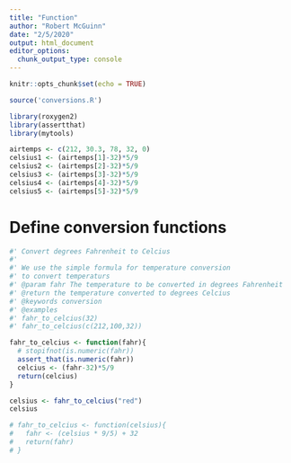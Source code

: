 ```yaml
---
title: "Function"
author: "Robert McGuinn"
date: "2/5/2020"
output: html_document
editor_options: 
  chunk_output_type: console
---
```


```r
knitr::opts_chunk$set(echo = TRUE)
```

```r

source('conversions.R')

```


```r
library(roxygen2)
library(assertthat)
library(mytools)
```


```r

airtemps <- c(212, 30.3, 78, 32, 0)
celsius1 <- (airtemps[1]-32)*5/9
celsius2 <- (airtemps[2]-32)*5/9
celsius3 <- (airtemps[3]-32)*5/9
celsius4 <- (airtemps[4]-32)*5/9
celsius5 <- (airtemps[5]-32)*5/9

```

# Define conversion functions


```r

#' Convert degrees Fahrenheit to Celcius
#'
#' We use the simple formula for temperature conversion
#' to convert temperaturs
#' @param fahr The temperature to be converted in degrees Fahrenheit
#' @return the temperature converted to degrees Celcius
#' @keywords conversion
#' @examples
#' fahr_to_celcius(32)
#' fahr_to_celcius(c(212,100,32))

fahr_to_celcius <- function(fahr){
  # stopifnot(is.numeric(fahr))
  assert_that(is.numeric(fahr))
  celcius <- (fahr-32)*5/9
  return(celcius)
} 

celsius <- fahr_to_celcius("red")
celsius

```


```r

# fahr_to_celcius <- function(celsius){
#   fahr <- (celsius * 9/5) + 32
#   return(fahr)
# } 


```



